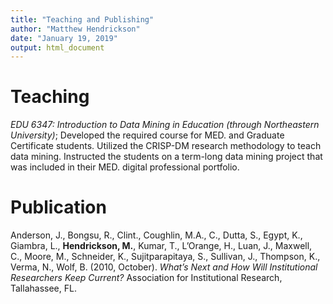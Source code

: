 ```yaml
---
title: "Teaching and Publishing"
author: "Matthew Hendrickson"
date: "January 19, 2019"
output: html_document
---
```


# Teaching

*EDU 6347: Introduction to Data Mining in Education (through Northeastern University)*; Developed the required course for MED. and Graduate Certificate students. Utilized the CRISP-DM research methodology to teach data mining. Instructed the students on a term-long data mining project that was included in their MED. digital professional portfolio.

# Publication

Anderson, J., Bongsu, R., Clint., Coughlin, M.A., C., Dutta, S., Egypt, K., Giambra, L., **Hendrickson, M.**, Kumar, T., L’Orange, H., Luan, J., Maxwell, C., Moore, M., Schneider, K., Sujitparapitaya, S., Sullivan, J., Thompson, K., Verma, N., Wolf, B. (2010, October). *What’s Next and How Will Institutional Researchers Keep Current?* Association for Institutional Research, Tallahassee, FL.